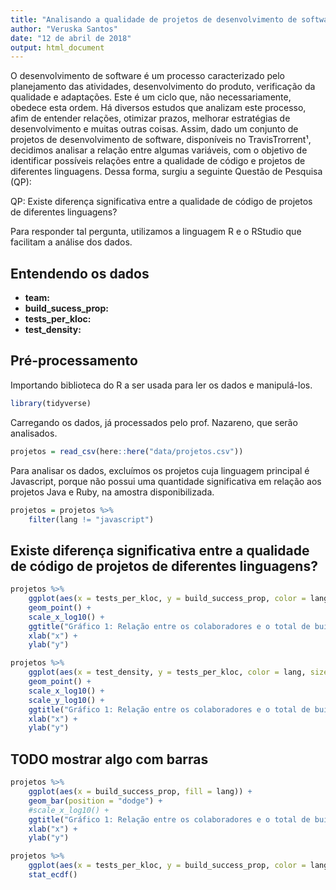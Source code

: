 ```yaml
---
title: "Analisando a qualidade de projetos de desenvolvimento de software"
author: "Veruska Santos"
date: "12 de abril de 2018"
output: html_document
---
```


O desenvolvimento de software é um processo caracterizado pelo planejamento das atividades, desenvolvimento do produto, verificação da qualidade e adaptações. Este é um ciclo que, não necessariamente, obedece esta ordem. Há diversos estudos que analizam este processo, afim de entender relações, otimizar prazos, melhorar estratégias de desenvolvimento e muitas outras coisas.
Assim, dado um conjunto de projetos de desenvolvimento de software, disponíveis no TravisTrorrent¹, decidimos analisar a relação entre algumas variáveis, com o objetivo de identificar possíveis relações entre a qualidade de código e projetos de diferentes linguagens. Dessa forma, surgiu a seguinte Questão de Pesquisa (QP):

QP: Existe diferença significativa entre a qualidade de código de projetos de diferentes linguagens?

Para responder tal pergunta, utilizamos a linguagem R e o RStudio que facilitam a análise dos dados.

## Entendendo os dados


* **team:** 
* **build_sucess_prop:**
* **tests_per_kloc:**
* **test_density:**

## Pré-processamento

Importando biblioteca do R a ser usada para ler os dados e manipulá-los.

```r
library(tidyverse)
```

Carregando os dados, já processados pelo prof. Nazareno, que serão analisados.

```r
projetos = read_csv(here::here("data/projetos.csv"))

```

Para analisar os dados, excluímos os projetos cuja linguagem principal é Javascript, porque não possui uma quantidade significativa em relação aos projetos Java e Ruby, na amostra disponibilizada.

```r
projetos = projetos %>% 
    filter(lang != "javascript")
```

## Existe diferença significativa entre a qualidade de código de projetos de diferentes linguagens?

```r
projetos %>% 
    ggplot(aes(x = tests_per_kloc, y = build_success_prop, color = lang, size = test_density)) + 
    geom_point() +
    scale_x_log10() +
    ggtitle("Gráfico 1: Relação entre os colaboradores e o total de builds dos projetos") +
    xlab("x") + 
    ylab("y")
```

```r
projetos %>% 
    ggplot(aes(x = test_density, y = tests_per_kloc, color = lang, size = build_success_prop)) + 
    geom_point() +
    scale_x_log10() +
    scale_y_log10() +
    ggtitle("Gráfico 1: Relação entre os colaboradores e o total de builds dos projetos") +
    xlab("x") + 
    ylab("y")
```


## TODO mostrar algo com barras

```r
projetos %>% 
    ggplot(aes(x = build_success_prop, fill = lang)) + 
    geom_bar(position = "dodge") +
    #scale_x_log10() +
    ggtitle("Gráfico 1: Relação entre os colaboradores e o total de builds dos projetos") +
    xlab("x") + 
    ylab("y")
```
```r
projetos %>% 
    ggplot(aes(x = tests_per_kloc, y = build_success_prop, color = lang)) + 
    stat_ecdf() 

```


